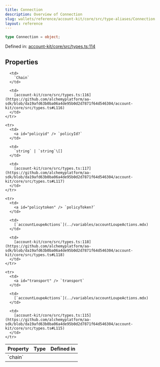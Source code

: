 ```yaml
---
title: Connection
description: Overview of Connection
slug: wallets/reference/account-kit/core/src/type-aliases/Connection
layout: reference
---
```


```ts
type Connection = object;
```

Defined in: [account-kit/core/src/types.ts:114](https://github.com/alchemyplatform/aa-sdk/blob/da19afd63b0ba06a4de95b0d2d7871f64d546304/account-kit/core/src/types.ts#L114)

## Properties

<table>
  <thead>
    <tr>
      <th align="left">Property</th>
      <th align="left">Type</th>
      <th align="left">Defined in</th>
    </tr>
  </thead>

  <tbody>
    <tr>
      <td>
        <a id="chain" /> `chain`
      </td>

      <td>
        `Chain`
      </td>

      <td>
        [account-kit/core/src/types.ts:116](https://github.com/alchemyplatform/aa-sdk/blob/da19afd63b0ba06a4de95b0d2d7871f64d546304/account-kit/core/src/types.ts#L116)
      </td>
    </tr>

    <tr>
      <td>
        <a id="policyid" /> `policyId?`
      </td>

      <td>
        `string` | `string`\[]
      </td>

      <td>
        [account-kit/core/src/types.ts:117](https://github.com/alchemyplatform/aa-sdk/blob/da19afd63b0ba06a4de95b0d2d7871f64d546304/account-kit/core/src/types.ts#L117)
      </td>
    </tr>

    <tr>
      <td>
        <a id="policytoken" /> `policyToken?`
      </td>

      <td>
        [`accountLoupeActions`](../variables/accountLoupeActions.mdx)
      </td>

      <td>
        [account-kit/core/src/types.ts:118](https://github.com/alchemyplatform/aa-sdk/blob/da19afd63b0ba06a4de95b0d2d7871f64d546304/account-kit/core/src/types.ts#L118)
      </td>
    </tr>

    <tr>
      <td>
        <a id="transport" /> `transport`
      </td>

      <td>
        [`accountLoupeActions`](../variables/accountLoupeActions.mdx)
      </td>

      <td>
        [account-kit/core/src/types.ts:115](https://github.com/alchemyplatform/aa-sdk/blob/da19afd63b0ba06a4de95b0d2d7871f64d546304/account-kit/core/src/types.ts#L115)
      </td>
    </tr>

  </tbody>
</table>
